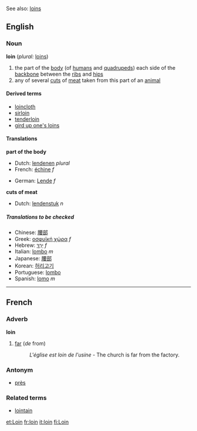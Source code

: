 See also: [[loins]]

==English==
===Noun===
'''loin''' (''plural:'' [[loins]])

#<!--DefA-->the part of the [[body]] (of [[human]]s and [[quadruped]]s) each side of the [[backbone]] between the [[rib]]s and [[hip]]s
#<!--DefB-->any of several [[cut]]s of [[meat]] taken from this part of an [[animal]]

====Derived terms====
*[[loincloth]]
*[[sirloin]]
*[[tenderloin]]
*[[gird up one's loins]]

====Translations====

<!--DefA-->'''part of the body'''
{{top}}
*Dutch: [[lendenen]] ''plural''
*French: [[échine]] ''f''
{{mid}}
*German: [[Lende]] ''f''
{{bottom}}

<!--DefB-->'''cuts of meat'''
{{top}}
*Dutch: [[lendenstuk]] ''n''
{{mid}}
{{bottom}}

=====Translations to be checked=====
<!--Remove this section once all of the translations below have been moved into the tables above.-->
{{checktrans}}

*Chinese: [[腰部]]
*Greek: [[οσφυϊκή χώρα]] ''f''
*Hebrew: [[ירך|יָרֵךְ]] ''f''
*Italian: [[lombo]] ''m''
*Japanese: [[腰部]]
*Korean: [[허리고기]]
*Portuguese: [[lombo]]
*Spanish: [[lomo]] ''m''

----
==French==
===Adverb===
'''loin'''

#<!--DefC--> [[far]] (''de'' from)
#:''L'église est loin de l'usine'' - The church is far from the factory.

===Antonym===
*[[près]]

===Related terms===
*[[lointain]]

[[et:Loin]]
[[fr:loin]]
[[it:loin]]
[[fi:Loin]]